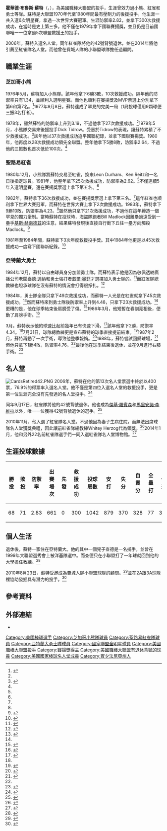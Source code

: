 {{Infobox baseball biography
|name        = 布魯斯·蘇特<br />Bruce Sutter
|image       = Newbrucesutter.jpg
|image_size  =
|caption     = 2008年的蘇特
|position    = [[投手|投手]]
|bats        = 右
|throws      = 右
|birth_date  = {{Birth date and age|1953|1|8}}
|birth_place = {{USA}}[[賓夕法尼亞州|賓夕法尼亞州]][[蘭開斯特_(賓夕法尼亞州)|蘭開斯特]]
|death_date  = 
|death_place = 
|debutleague = 美國職棒大聯盟
|debutdate   = 5月9日
|debutyear   = 1976年
|debutteam   = 芝加哥小熊
|finalleague = 美國職棒大聯盟
|finaldate   = 9月9日
|finalyear   = 1988年
|finalteam   = 亞特蘭大勇士
|statleague  = 美國職棒大聯盟
|stat1label  = 勝敗投數
|stat1value  = 68–71
|stat2label  = [[防禦率|防禦率]]
|stat2value  = 2.83
|stat3label  = [[三振|三振]]
|stat3value  = 861
|stat4label  = [[救援成功|救援成功]]
|stat4value  = 300
|teams=
* [[芝加哥小熊|芝加哥小熊]]（{{mlby|1976}}–{{mlby|1980}}）
* [[聖路易紅雀|聖路易紅雀]]（{{mlby|1981}}–{{mlby|1984}}）
* [[亞特蘭大勇士|亞特蘭大勇士]]（{{mlby|1985}}–{{mlby|1986}}、{{mlby|1988}}）
|highlights=
* 6×[[美國職棒大聯盟全明星賽|全明星賽]]（[[1977年美國職棒大聯盟全明星賽|1977年]]–[[1981年美國職棒大聯盟全明星賽|1981年]]、[[1984年美國職棒大聯盟全明星賽|1984年]]）
* [[世界大賽|世界大賽]]冠軍（{{wsy|1982}}）
* [[美國職棒大聯盟最有價值球員獎|美聯MVP]]（1981年）
* 國聯[[賽揚獎|賽揚獎]]（1979年）
* 4×[[美國職棒大聯盟年度最佳救援投手獎|年度最佳救援投手獎]] （1979年、1981年、1982年、1984年）
* 5×[[美國職棒大聯盟救援王|國聯救援王]] （1979年–1982年、1984年）
* [[聖路易紅雀|聖路易紅雀]]退休號碼#42
* 聖路易紅雀名人堂
|hoflink  = 美國國家棒球名人堂暨博物館
|hoftype  = 美國棒球名人堂
|hofdate  = 2006年
|hofvote  = 76.9% （第十三年票選）
|hofmethod=
}}
'''霍華德·布魯斯·蘇特'''（{{lang-en|Howard Bruce Sutter}}，{{bd|1953年|1月8日|}}），為美國職棒大聯盟的投手，生涯曾效力過小熊、紅雀和勇士等隊。蘇特是大聯盟1970年代至1980年間最有壓制力的後援投手，他生涯一共入選6次明星賽，拿過一次世界大賽冠軍。生涯防禦率2.82，並拿下300次救援成功，在當時是史上第三多。他不僅在1979年拿下國聯賽揚獎，並且仍是目前國聯唯一一位拿過5次聯盟救援王的投手。

2006年，蘇特入選名人堂。同年紅雀隊將他的42號背號退休，並在2014年將他引薦至紅雀隊名人堂。而他曾在費城人隊的小聯盟球隊擔任過顧問。
==職業生涯==
===芝加哥小熊===
1976年5月，蘇特加入小熊隊。該年他拿下6勝3敗，10次救援成功。隔年他的防禦率只有1.34，並順利入選明星賽。而他也順利在賽揚獎及MVP票選上分別拿下第6和第7名。<ref name=BR>{{cite web|title=Bruce Sutter Statistics and History|url=https://www.baseball-reference.com/players/s/suttebr01.shtml|publisher=[[Baseball-Reference.com|Baseball-Reference.com]]|access-date=2014-04-07|archive-date=2021-07-16|archive-url=https://web.archive.org/web/20210716020031/https://www.baseball-reference.com/players/s/suttebr01.shtml|dead-url=no}}</ref>1977年9月8日，蘇特達成了罕見的完美一局（1局投球僅用9顆球便三振3名打者）。

1978年，雖然蘇特的防禦率上升到3.19，不過他拿下27次救援成功。<ref name=BR/>1979年5月，小熊隊交易來後援投手Dick Tidrow。受惠於Tidrow的表現，讓蘇特累積了不少救援成功。<ref name=Fimaite>{{cite news|last1=Fimaite|first1=Ron|title=This pitch in time saves nine|url=https://www.si.com/vault/1979/09/17/823981/this-pitch-in-time-saves-nine-when-chicago-requires-late-inning-help-out-of-the-bullpen-comes-bruce-sutter-whose-unique-quotsplit-fingered-fastballquot-has-made-him-the-most-effective-relief-pitcher-in-the-game|access-date=2014-07-05|agency=[[Sports_Illustrated|Sports Illustrated]]|date=1979-09-17|archive-date=2019-10-22|archive-url=https://web.archive.org/web/20191022223642/https://www.si.com/vault/1979/09/17/823981/this-pitch-in-time-saves-nine-when-chicago-requires-late-inning-help-out-of-the-bullpen-comes-bruce-sutter-whose-unique-quotsplit-fingered-fastballquot-has-made-him-the-most-effective-relief-pitcher-in-the-game|dead-url=no}}</ref>該年他以37次救援成功追平國聯紀錄，並拿下國聯賽揚獎。1980年，他再度以28次救援成功領先全聯盟。整年他拿下5勝8敗，防禦率2.64，不過他的三振數也首次低於100次。<ref name=BR/>
===聖路易紅雀===
1980年12月，小熊隊將蘇特交易至紅雀，換來Leon Durham、Ken Reitz和一名日後指定球員。1981年，他整年拿下25次救援成功，防禦率為2.62。<ref name=BR/>不僅連續5年入選明星賽，還在賽揚獎票選上拿下第五名。<ref name=BR/>

1982年，蘇特拿下36次救援成功，並在賽揚獎票選上拿下第三名。<ref name=BR/>這年紅雀也順利拿下世界大賽冠軍，而蘇特在世界大賽上拿下2次救援成功。1983年，蘇特拿下9勝10敗，防禦率為4.23。<ref name=BR/>雖然他只拿下21次救援成功，不過他在這年締造一個罕見的獨力牽制。當時蘇特在投球時，海盜隊跑者Bill Madlock因離壘過遠受到一壘手[[基斯·赫南德茲|基斯·赫南德茲]]的注意，結果蘇特發現後直接自行衝下丘往一壘方向觸殺Madlock。<ref name=Mulligan>{{cite book|last1=Mulligan|first1=Stephen|title=Were You There?: Over 300 Wonderful, Weird, and Wacky Moments from Pittsburgh's Three Rivers Stadium|date=2013|publisher=[[Dorrance_Publishing_Co.|Dorrance Publishing Co.]]|isbn=978-1480905023|page=131|url=https://books.google.com/books?id=rzP9vlQFkIkC|access-date=2014-07-20|archive-date=2021-04-11|archive-url=https://web.archive.org/web/20210411023648/https://books.google.com/books?id=rzP9vlQFkIkC|dead-url=no}}</ref>

1981年至1984年間，蘇特拿下3次年度救援投手獎。其中1984年他更是以45次救援成功一度寫下國聯新紀錄。<ref name=Kurkjian>{{cite web|last1=Kurkjian|first1=Tim|title=Mastery of splitter led to Sutter's success|url=http://sports.espn.go.com/mlb/columns/story?id=2531648|website=[[ESPN.com|ESPN.com]]|access-date=2014-07-20|archive-date=2014-04-08|archive-url=https://web.archive.org/web/20140408213216/http://sports.espn.go.com/mlb/columns/story?id=2531648|dead-url=no}}</ref>

===亞特蘭大勇士===
1984年12月，蘇特以自由球員身分加盟勇士隊。而蘇特表示他是因為敬佩透納廣播公司老闆[[泰德·透納|泰德·透納]]和勇士強打者[[戴爾·墨菲|戴爾·墨菲]]才選擇加入勇士隊的。<ref name=NYBrave>{{cite news|title=Sutter becomes a Brave|url=https://www.nytimes.com/1984/12/08/sports/sutter-becomes-a-brave-atlanta-dec-7-ap-bruce-sutter-a-free-agent-relief-pitcher.html|access-date=2014-07-04|agency=[[The_New_York_Times|The New York Times]]|date=1984-12-08|archive-date=2021-07-13|archive-url=https://web.archive.org/web/20210713103714/http://www.nytimes.com/1984/12/08/sports/sutter-becomes-a-brave-atlanta-dec-7-ap-bruce-sutter-a-free-agent-relief-pitcher.html|dead-url=no}}</ref>而紅雀隊總教練也坦承球隊在沒有蘇特的情況會打得很掙扎。<ref name=Durso>{{cite news|last1=Durso|first1=Joseph|title=Sutter-less Cards optimistic|url=https://www.nytimes.com/1985/03/04/sports/sutter-less-cards-optimistic.html?module=Search&mabReward=relbias%3Aw|access-date=2014-07-05|agency=[[The_New_York_Times|The New York Times]]|date=1985-03-04|archive-date=2021-04-11|archive-url=https://web.archive.org/web/20210411023650/https://www.nytimes.com/1985/03/04/sports/sutter-less-cards-optimistic.html?module=Search&mabReward=relbias:w|dead-url=no}}</ref>

1984年，勇士隊全隊只拿下49次救援成功，而蘇特一人光是在紅雀就拿下45次救援成功。<ref name=Marriage>{{cite news|last1=Martinez|first1=Michael|title=Sutter and Braves: A happy marriage|url=https://www.nytimes.com/1985/03/31/sports/sutter-and-braves-a-happy-marriage.html|access-date=2014-07-05|agency=[[The_New_York_Times|The New York Times]]|date=1985-03-31|archive-date=2021-04-11|archive-url=https://web.archive.org/web/20210411023652/https://www.nytimes.com/1985/03/31/sports/sutter-and-braves-a-happy-marriage.html|dead-url=no}}</ref>然而蘇特來到勇士隊後防禦率上升到4.48，只拿下23次救援成功。<ref name=BR/>更糟的是，他在球季結束後肩膀受了傷。<ref name=Tribune87>{{cite news|title=Atlanta Braves relief pitcher Bruce Sutter plans to...|url=http://articles.chicagotribune.com/1987-01-23/sports/8701060551_1_contract-al-pitcher-outfielder-max-venable|access-date=2014-07-05|agency=[[Chicago_Tribune|Chicago Tribune]]|date=1987-01-23|archive-date=2014-07-14|archive-url=https://web.archive.org/web/20140714201814/http://articles.chicagotribune.com/1987-01-23/sports/8701060551_1_contract-al-pitcher-outfielder-max-venable|dead-url=no}}</ref>1986年3月，他短暫在春訓亮相後，便動了肩膀手術。<ref name=Robb>{{cite news|last1=Robb|first1=Sharon|title=Atlanta's fireman off to a hot start: Braves relieved after Sutter's first outing|url=http://articles.sun-sentinel.com/1986-03-12/sports/8601150396_1_first-pitch-braves-bruce-sutter|access-date=2014-07-05|work=[[Sun-Sentinel|Sun-Sentinel]]|date=1986-03-12|archive-date=2014-07-14|archive-url=https://web.archive.org/web/20140714224603/http://articles.sun-sentinel.com/1986-03-12/sports/8601150396_1_first-pitch-braves-bruce-sutter|dead-url=no}}</ref>

3月，蘇特表示他的球速比起前幾年已有快速下滑。<ref name=Slow>{{cite news|last1=Verrell|first1=Gordon|title=Sutter's comeback goes slow: Braves relief ace's velocity in question|url=http://articles.orlandosentinel.com/1986-03-30/sports/0210160121_1_bruce-sutter-inning-angeles-dodgers|access-date=2014-07-05|agency=[[Orlando_Sentinel|Orlando Sentinel]]|date=1986-03-30|archive-date=2014-07-14|archive-url=https://web.archive.org/web/20140714230925/http://articles.orlandosentinel.com/1986-03-30/sports/0210160121_1_bruce-sutter-inning-angeles-dodgers|dead-url=no}}</ref>該年他拿下2勝，防禦率4.34。<ref name=BR/>7月31日，球隊總教練更是宣布蘇特的球季直接提前結束。<ref name=Notebook>{{cite news|title=Wednesday's Notebook|url=http://articles.orlandosentinel.com/1986-07-31/sports/0240180132_1_arm-problems-sutter-arthrogram|access-date=2014-07-05|agency=[[Orlando_Sentinel|Orlando Sentinel]]|date=1986-07-31|archive-date=2014-07-14|archive-url=https://web.archive.org/web/20140714225743/http://articles.orlandosentinel.com/1986-07-31/sports/0240180132_1_arm-problems-sutter-arthrogram|dead-url=no}}</ref>1987年2月，蘇特再動了一次手術，導致他整季報銷。<ref name=Rome>{{cite news|title=Bruce Sutter recovering from surgery|url=https://news.google.com/newspapers?nid=348&dat=19870212&id=siBNAAAAIBAJ&pg=3097,2121973|access-date=2014-04-07|newspaper=[[Rome_News-Tribune|Rome News-Tribune]]|date=1987-02-12|archive-date=2021-04-11|archive-url=https://web.archive.org/web/20210411023648/https://news.google.com/newspapers?nid=348&dat=19870212&id=siBNAAAAIBAJ&pg=3097,2121973|dead-url=no}}</ref>1988年，蘇特嘗試回歸球場，<ref name=PSU>{{cite web|last=Groff|first=Tyler|title=Bruce Sutter|url=http://pabook.libraries.psu.edu/palitmap/bios/Sutter__Bruce.html|publisher=Pennsylvania Center for the Book|access-date=2013-11-01|archive-url=https://web.archive.org/web/20130515225200/http://pabook.libraries.psu.edu/palitmap/bios/Sutter__Bruce.html#|archive-date=2013-05-15|url-status=dead}}</ref>但他只拿下1勝4敗，防禦率4.76。<ref name=BR/>最後他在球季結束後退休，並在9月進行右膝手術。<ref name=Knee>{{cite news|title=Sutter has surgery|url=http://articles.sun-sentinel.com/1988-09-27/sports/8802250647_1_padres-name-president-padres-game-dick-freeman|access-date=2014-07-19|work=Sun-Sentinel|date=1988-09-27|archive-date=2014-07-29|archive-url=https://web.archive.org/web/20140729195433/http://articles.sun-sentinel.com/1988-09-27/sports/8802250647_1_padres-name-president-padres-game-dick-freeman|dead-url=no}}</ref>
==名人堂==
[[Image:CardsRetired42.PNG|thumb]]
2006年，蘇特在他的第13次名人堂票選中終於以400票，76.9%的得票率入選名人堂。他不僅是第四位入選名人堂的救援投手，更是第一位生涯完全沒有先發過的名人堂投手。<ref name=Leach>{{cite web|last=Leach|first=Matthew|title=Sutter braces for latest Hall chance|url=http://mlb.mlb.com/news/article.jsp?ymd=20051220&content_id=1284771&vkey=news_mlb&fext=.jsp&c_id=mlb&partnered=rss_mlb|work=[[MLB.com|MLB.com]]|access-date=2013-11-01|archive-date=2013-11-03|archive-url=https://web.archive.org/web/20131103031744/http://mlb.mlb.com/news/article.jsp?ymd=20051220&content_id=1284771&vkey=news_mlb&fext=.jsp&c_id=mlb&partnered=rss_mlb|dead-url=no}}</ref>

同年9月17日，紅雀隊將他的42號背號退休。他也成為[[傑基·羅賓森|傑基·羅賓森]]和[[馬里安諾·李維拉|馬里安諾·李維拉]]以外，唯一一位獲得42號背號退休的選手。<ref>{{cite web|url=http://stlouis.cardinals.mlb.com/NASApp/mlb/news/article.jsp?ymd=20060917&content_id=1668100&vkey=news_stl&fext=.jsp&c_id=stl |title=Cardinals pay tribute to Sutter | cardinals.com: News |website=St. Louis Cardinals|publisher=MLB|access-date=2014-04-07}}</ref>

2010年11月，他入選了紅雀隊名人堂。不過他因為妻子生病住院，而無法出席球隊名人堂獲獎典禮，因此讓前紅雀隊總教練Whitey Herzog代為領獎。<ref name=Subs>{{cite web|last1=Nelson|first1=Kathleen|title=Herzog subs for Sutter at Locker Room Luncheon|url=http://www.stltoday.com/sports/other/herzog-subs-for-sutter-at-locker-room-luncheon/article_a483b694-1812-577e-a59c-0ef3af03b354.html|publisher=[[St._Louis_Post-Dispatch|St. Louis Post-Dispatch]]|access-date=2014-07-05|date=2011-02-11|archive-date=2014-08-28|archive-url=https://web.archive.org/web/20140828162930/http://www.stltoday.com/sports/other/herzog-subs-for-sutter-at-locker-room-luncheon/article_a483b694-1812-577e-a59c-0ef3af03b354.html|dead-url=no}}</ref>2014年1月，他和另外22名前紅雀隊選手們一同入選紅雀隊名人堂博物館。<ref>{{cite news |author=Cardinals Press Release |url=http://stlouis.cardinals.mlb.com/news/article.jsp?ymd=20140118&content_id=66822534&vkey=pr_stl&c_id=stl |title=Cardinals establish Hall of Fame & detail induction process |publisher=www.stlouis.cardinals.[[MLB.com|mlb.com]] |date=2014-01-18 |access-date=2014-01-29 |archive-date=2014-01-26 |archive-url=https://web.archive.org/web/20140126165854/http://stlouis.cardinals.mlb.com/news/article.jsp?ymd=20140118&content_id=66822534&vkey=pr_stl&c_id=stl |dead-url=no }}</ref>
==生涯投球數據==
{| class="wikitable"
!勝投
!敗投
!防禦率
!出賽場次
!先發
!救援成功
!投球局數
!安打
!失分
!自責分
!全壘打
!保送
!三振
!暴投
!觸身球
|-
|68
|71
|2.83
|661
|0
|300
|1042
|879
|370
|328
|77
|309
|861
|37
|13
|}
==個人生活==
退休後，蘇特一家住在亞特蘭大。他的其中一個兒子查德是一名捕手，並曾在1999年大聯盟選秀會上被洋基隊選中。而查德只在小聯盟打了一年球就回到他的大學擔任教練。<ref name=Chad>{{cite web|title=Chad Sutter Bio|url=http://www.tulanegreenwave.com/sports/m-basebl/mtt/sutter_chad00.html|publisher=[[Tulane_University|Tulane University]]|access-date=2014-04-07|archive-date=2015-09-07|archive-url=https://web.archive.org/web/20150907205942/http://www.tulanegreenwave.com/sports/m-basebl/mtt/sutter_chad00.html|dead-url=yes}}</ref>

2010年8月23日，蘇特受邀成為費城人隊小聯盟球隊的顧問。<ref>{{cite web |url=http://philadelphia.phillies.mlb.com/news/article.jsp?ymd=20100823&content_id=13826214&notebook_id=13827314&vkey=notebook_phi&fext=.jsp&c_id=phi |title=Phillies bring in Sutter to mentor young arms | phillies.com: News |publisher=Philadelphia.phillies.mlb.com |access-date=2014-04-07 |archive-date=2013-11-04 |archive-url=https://web.archive.org/web/20131104010426/http://philadelphia.phillies.mlb.com/news/article.jsp?ymd=20100823&content_id=13826214&notebook_id=13827314&vkey=notebook_phi&c_id=phi&fext=.jsp |dead-url=no }}</ref>並在2A跟3A球隊裡協助發掘具有潛力的投手。<ref name=Stephens>{{cite web|last1=Stephens|first1=Bailey|title=Sutter to work with Phils' pitching prospects|url=http://mlb.mlb.com/news/article.jsp?ymd=20100823&content_id=13817022&vkey=news_mlb&fext=.jsp&c_id=mlb|website=[[MLB.com|MLB.com]]|access-date=2014-07-20|archive-date=2010-08-25|archive-url=https://web.archive.org/web/20100825201135/http://mlb.mlb.com/news/article.jsp?ymd=20100823&content_id=13817022&vkey=news_mlb&fext=.jsp&c_id=mlb|dead-url=no}}</ref>
==參考資料==
{{Reflist|2}}
==外部連結==
{{Commons category|Bruce Sutter}}
{{Baseballstats|mlb=123004|espn=653|br=s/suttebr01|fangraphs=1012743}}
* {{台灣棒球維基館|Bruce_Sutter}}

{{1982年世界大賽冠軍聖路易紅雀隊名單}}
{{聖路易紅雀隊退休號碼}}
{{NL Cy Young}}
{{NL Relief Man Award Winners}}
{{Babe Ruth Award}}
{{美國棒球名人堂成員}}

{{DEFAULTSORT:Sutter, Bruce}}
[[Category:美國棒球選手|Category:美國棒球選手]]
[[Category:芝加哥小熊隊球員|Category:芝加哥小熊隊球員]]
[[Category:聖路易紅雀隊球員|Category:聖路易紅雀隊球員]]
[[Category:亞特蘭大勇士隊球員|Category:亞特蘭大勇士隊球員]]
[[Category:國家聯盟全明星球員|Category:國家聯盟全明星球員]]
[[Category:美國職棒大聯盟投手|Category:美國職棒大聯盟投手]]
[[Category:賽揚獎得主|Category:賽揚獎得主]]
[[Category:美國職棒大聯盟有退休背號的球員|Category:美國職棒大聯盟有退休背號的球員]]
[[Category:美國國家棒球名人堂成員|Category:美國國家棒球名人堂成員]]
[[Category:賓夕法尼亞州人|Category:賓夕法尼亞州人]]